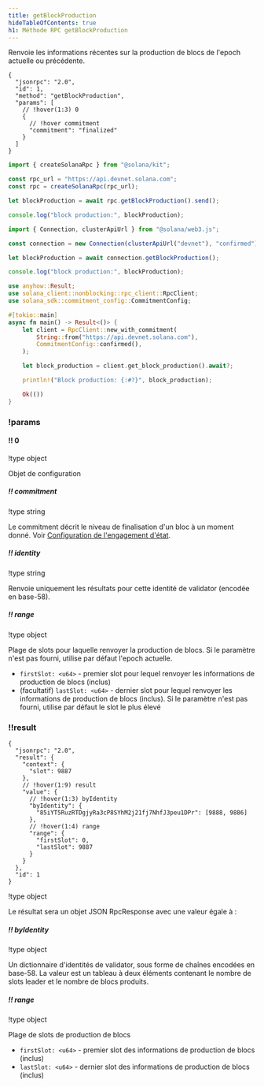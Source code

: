 ```yaml
---
title: getBlockProduction
hideTableOfContents: true
h1: Méthode RPC getBlockProduction
---
```


Renvoie les informations récentes sur la production de blocs de l'epoch actuelle
ou précédente.

<APIMethod>

```jsonc !!request curl
{
  "jsonrpc": "2.0",
  "id": 1,
  "method": "getBlockProduction",
  "params": [
    // !hover(1:3) 0
    {
      // !hover commitment
      "commitment": "finalized"
    }
  ]
}
```

```ts !!request title="Kit"
import { createSolanaRpc } from "@solana/kit";

const rpc_url = "https://api.devnet.solana.com";
const rpc = createSolanaRpc(rpc_url);

let blockProduction = await rpc.getBlockProduction().send();

console.log("block production:", blockProduction);
```

```ts !!request title="web3.js"
import { Connection, clusterApiUrl } from "@solana/web3.js";

const connection = new Connection(clusterApiUrl("devnet"), "confirmed");

let blockProduction = await connection.getBlockProduction();

console.log("block production:", blockProduction);
```

```rs !!request title="Rust"
use anyhow::Result;
use solana_client::nonblocking::rpc_client::RpcClient;
use solana_sdk::commitment_config::CommitmentConfig;

#[tokio::main]
async fn main() -> Result<()> {
    let client = RpcClient::new_with_commitment(
        String::from("https://api.devnet.solana.com"),
        CommitmentConfig::confirmed(),
    );

    let block_production = client.get_block_production().await?;

    println!("Block production: {:#?}", block_production);

    Ok(())
}
```

### !params

#### !! 0

!type object

Objet de configuration

##### !! commitment

!type string

Le commitment décrit le niveau de finalisation d'un bloc à un moment donné. Voir
[Configuration de l'engagement d'état](/docs/rpc#configuring-state-commitment).

##### !! identity

!type string

Renvoie uniquement les résultats pour cette identité de validator (encodée en
base-58).

##### !! range

!type object

Plage de slots pour laquelle renvoyer la production de blocs. Si le paramètre
n'est pas fourni, utilise par défaut l'epoch actuelle.

- `firstSlot: <u64>` - premier slot pour lequel renvoyer les informations de
  production de blocs (inclus)
- (facultatif) `lastSlot: <u64>` - dernier slot pour lequel renvoyer les
  informations de production de blocs (inclus). Si le paramètre n'est pas
  fourni, utilise par défaut le slot le plus élevé

### !!result

```jsonc !response
{
  "jsonrpc": "2.0",
  "result": {
    "context": {
      "slot": 9887
    },
    // !hover(1:9) result
    "value": {
      // !hover(1:3) byIdentity
      "byIdentity": {
        "85iYT5RuzRTDgjyRa3cP8SYhM2j21fj7NhfJ3peu1DPr": [9888, 9886]
      },
      // !hover(1:4) range
      "range": {
        "firstSlot": 0,
        "lastSlot": 9887
      }
    }
  },
  "id": 1
}
```

!type object

Le résultat sera un objet JSON RpcResponse avec une valeur égale à :

##### !! byIdentity

!type object

Un dictionnaire d'identités de validator, sous forme de chaînes encodées en
base-58. La valeur est un tableau à deux éléments contenant le nombre de slots
leader et le nombre de blocs produits.

##### !! range

!type object

Plage de slots de production de blocs

- `firstSlot: <u64>` - premier slot des informations de production de blocs
  (inclus)
- `lastSlot: <u64>` - dernier slot des informations de production de blocs
  (inclus)

</APIMethod>
